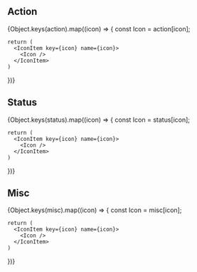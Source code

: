 

<Meta title="shared/Icons" />

## Action

<IconGallery>
  {Object.keys(action).map((icon) => {
    const Icon = action[icon];

    return (
      <IconItem key={icon} name={icon}>
        <Icon />
      </IconItem>
    )
  })}
</IconGallery>

## Status

<IconGallery>
  {Object.keys(status).map((icon) => {
    const Icon = status[icon];

    return (
      <IconItem key={icon} name={icon}>
        <Icon />
      </IconItem>
    )
  })}
</IconGallery>

## Misc

<IconGallery>
  {Object.keys(misc).map((icon) => {
    const Icon = misc[icon];

    return (
      <IconItem key={icon} name={icon}>
        <Icon />
      </IconItem>
    )
  })}
</IconGallery>
